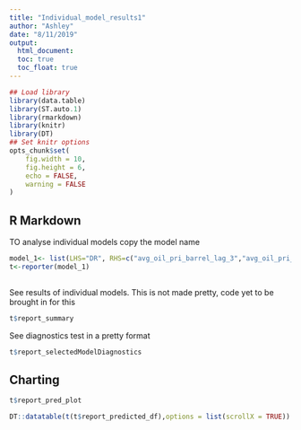 ```yaml
---
title: "Individual_model_results1"
author: "Ashley"
date: "8/11/2019"
output:
  html_document:
  toc: true
  toc_float: true
---
```


```r
## Load library
library(data.table)
library(ST.auto.1)
library(rmarkdown)
library(knitr)
library(DT)
## Set knitr options
opts_chunk$set(
	fig.width = 10,
	fig.height = 6,
	echo = FALSE,
	warning = FALSE
)
```

## R Markdown

TO analyse individual models copy the model name 
```r
model_1<- list(LHS="DR", RHS=c("avg_oil_pri_barrel_lag_3","avg_oil_pri_barrel_lag_2"))
t<-reporter(model_1)
        
```

See results of individual models. This is not made pretty, code yet to be brought in for this
```r
t$report_summary
```
See diagnostics test in a pretty format

```r
t$report_selectedModelDiagnostics
```

## Charting


```r
t$report_pred_plot

```

```r
DT::datatable(t(t$report_predicted_df),options = list(scrollX = TRUE))
```


